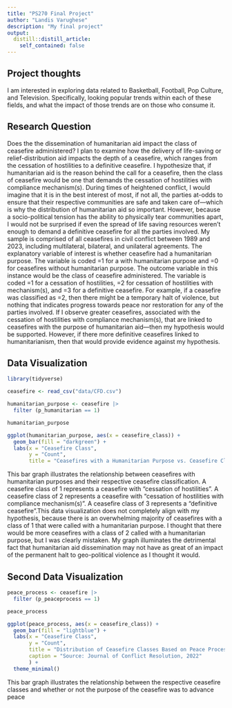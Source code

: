 ```yaml
---
title: "PS270 Final Project"
author: "Landis Varughese"
description: "My final project"
output:
  distill::distill_article:
    self_contained: false
---
```




## Project thoughts

I am interested in exploring data related to Basketball, Football, Pop Culture, 
and Television. Specifically, looking popular trends within each of these fields, 
and what the impact of those trends are on those who consume it. 

## Research Question 
Does the the dissemination of humanitarian aid impact the class of ceasefire administered? I plan to examine how the delivery of life-saving or relief-distribution aid impacts the depth of a ceasefire, which ranges from the cessation of hostilities to a definitive ceasefire. I hypothesize that, if humanitarian aid is the reason behind the call for a ceasefire, then the class of ceasefire would be one that demands the cessation of hostilities with compliance mechanism(s). During times of heightened conflict, I would imagine that it is in the best interest of most, if not all, the parties at-odds to ensure that their respective communities are safe and taken care of—which is why the distribution of humanitarian aid so important. However, because a socio-political tension has the ability to physically tear communities apart, I would not be surprised if even the spread of life saving resources weren't enough to demand a definitive ceasefire for all the parties involved. My sample is comprised of all ceasefires in civil conflict between 1989 and 2023, including multilateral, bilateral, and unilateral agreements. The explanatory variable of interest is whether ceasefire had a humanitarian purpose. The variable is coded =1 for a with humanitarian purpose and =0 for ceasefires without humanitarian purpose. The outcome variable in this instance would be the class of ceasefire administered. The variable is coded =1 for a cessation of hostilities, =2 for cessation of hostilities with mechanism(s), and =3 for a definitive ceasefire. For example, if a ceasefire was classified as =2, then there might be a temporary halt of violence, but nothing that indicates progress towards peace nor restoration for any of the parties involved. If I observe greater ceasefires, associated with the cessation of hostilities with compliance mechanism(s), that are linked to ceasefires with the purpose of humanitarian aid—then my hypothesis would be supported. However, if there more definitive ceasefires linked to humanitarianism, then that would provide evidence against my hypothesis. 

## Data Visualization 

```r
library(tidyverse)
```

```r
ceasefire <- read_csv("data/CFD.csv")
```

```r
humanitarian_purpose <- ceasefire |> 
  filter (p_humanitarian == 1)

humanitarian_purpose
```


```r
ggplot(humanitarian_purpose, aes(x = ceasefire_class)) +
  geom_bar(fill = "darkgreen") +
  labs(x = "Ceasefire Class",
       y = "Count",
       title = "Ceasefires with a Humanitarian Purpose vs. Ceasefire Classification") 
```

This bar graph illustrates the relationship between ceasefires with humanitarian purposes and their respective ceasefire classification. A ceasefire class of 1 represents a ceasefire with "cessation of hostilities". A ceasefire class of 2 represents a ceasefire with "cessation of hostilities with compliance mechanism(s)". A ceasefire class of 3 represents a "definitive ceasefire".This data visualization does not completely align with my hypothesis, because there is an overwhelming majority of ceasefires with a class of 1 that were called with a humanitarian purpose. I thought that there would be more ceasefires with a class of 2 called with a humanitarian purpose, but I was clearly mistaken. My graph illuminates the detrimental fact that humanitarian aid dissemination may not have as great of an impact of the permanent halt to geo-political violence as I thought it would. 

## Second Data Visualization
```r
peace_process <- ceasefire |> 
  filter (p_peaceprocess == 1)

peace_process
```


```r
ggplot(peace_process, aes(x = ceasefire_class)) +
  geom_bar(fill = "lightblue") +
  labs(x = "Ceasefire Class",
       y = "Count",
       title = "Distribution of Ceasefire Classes Based on Peace Processes",
       caption = "Source: Journal of Conflict Resolution, 2022"
       ) +
  theme_minimal()
```
This bar graph illustrates the relationship between the respective ceasefire classes and whether or not the purpose of the ceasefire was to advance peace









